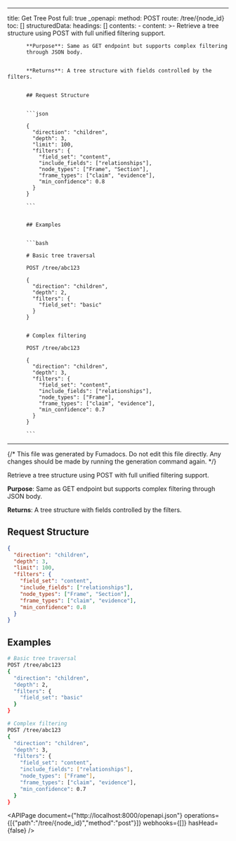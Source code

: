 <!-- AUTO-GENERATED: fumadocs-openapi (safe to overwrite) -->

---
title: Get Tree Post
full: true
_openapi:
  method: POST
  route: /tree/{node_id}
  toc: []
  structuredData:
    headings: []
    contents:
      - content: >-
          Retrieve a tree structure using POST with full unified filtering
          support.


          **Purpose**: Same as GET endpoint but supports complex filtering
          through JSON body.


          **Returns**: A tree structure with fields controlled by the filters.


          ## Request Structure


          ```json

          {
            "direction": "children",
            "depth": 3,
            "limit": 100,
            "filters": {
              "field_set": "content",
              "include_fields": ["relationships"],
              "node_types": ["Frame", "Section"],
              "frame_types": ["claim", "evidence"],
              "min_confidence": 0.8
            }
          }

          ```


          ## Examples


          ```bash

          # Basic tree traversal

          POST /tree/abc123

          {
            "direction": "children",
            "depth": 2,
            "filters": {
              "field_set": "basic"
            }
          }


          # Complex filtering

          POST /tree/abc123

          {
            "direction": "children",
            "depth": 3,
            "filters": {
              "field_set": "content",
              "include_fields": ["relationships"],
              "node_types": ["Frame"],
              "frame_types": ["claim", "evidence"],
              "min_confidence": 0.7
            }
          }

          ```
---

{/* This file was generated by Fumadocs. Do not edit this file directly. Any changes should be made by running the generation command again. */}

Retrieve a tree structure using POST with full unified filtering support.

**Purpose**: Same as GET endpoint but supports complex filtering through JSON body.

**Returns**: A tree structure with fields controlled by the filters.

## Request Structure

```json
{
  "direction": "children",
  "depth": 3,
  "limit": 100,
  "filters": {
    "field_set": "content",
    "include_fields": ["relationships"],
    "node_types": ["Frame", "Section"],
    "frame_types": ["claim", "evidence"],
    "min_confidence": 0.8
  }
}
```

## Examples

```bash
# Basic tree traversal
POST /tree/abc123
{
  "direction": "children",
  "depth": 2,
  "filters": {
    "field_set": "basic"
  }
}

# Complex filtering
POST /tree/abc123
{
  "direction": "children",
  "depth": 3,
  "filters": {
    "field_set": "content",
    "include_fields": ["relationships"],
    "node_types": ["Frame"],
    "frame_types": ["claim", "evidence"],
    "min_confidence": 0.7
  }
}
```

<APIPage document={"http://localhost:8000/openapi.json"} operations={[{"path":"/tree/{node_id}","method":"post"}]} webhooks={[]} hasHead={false} />